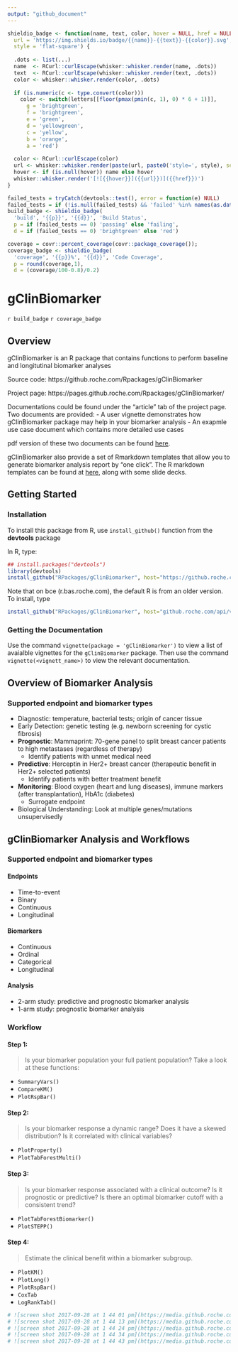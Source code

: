 ```yaml
---
output: "github_document"
---
```


```r
shieldio_badge <- function(name, text, color, hover = NULL, href = NULL, ..., 
  url = 'https://img.shields.io/badge/{{name}}-{{text}}-{{color}}.svg',
  style = 'flat-square') {
  
  .dots <- list(...)
  name  <- RCurl::curlEscape(whisker::whisker.render(name, .dots))
  text  <- RCurl::curlEscape(whisker::whisker.render(text, .dots))
  color <- whisker::whisker.render(color, .dots)
  
  if (is.numeric(c <- type.convert(color)))
    color <- switch(letters[[floor(pmax(pmin(c, 1), 0) * 6 + 1)]],
      g = 'brightgreen',
      f = 'brightgreen',
      e = 'green',
      d = 'yellowgreen',
      c = 'yellow',
      b = 'orange',
      a = 'red')
  
  color <- RCurl::curlEscape(color)  
  url <- whisker::whisker.render(paste(url, paste0('style=', style), sep = '?'))
  hover <- if (is.null(hover)) name else hover
  whisker::whisker.render('[![{{hover}}]({{url}})]({{href}})')
}
```

```r
failed_tests = tryCatch(devtools::test(), error = function(e) NULL)
failed_tests = if (!is.null(failed_tests) && 'failed' %in% names(as.data.frame(failed_tests))) sum(failed_tests$failed) else 1
build_badge <- shieldio_badge(
  'build', '{{p}}', '{{d}}', 'Build Status', 
  p = if (failed_tests == 0) 'passing' else 'failing', 
  d = if (failed_tests == 0) 'brightgreen' else 'red')

coverage = covr::percent_coverage(covr::package_coverage()); 
coverage_badge <- shieldio_badge(
  'coverage', '{{p}}%', '{{d}}', 'Code Coverage', 
  p = round(coverage,1), 
  d = (coverage/100-0.8)/0.2)
```


# gClinBiomarker

`r build_badge` `r coverage_badge`

## Overview

gClinBiomarker is an R package that contains functions to perform baseline and longitutinal biomarker analyses 

Source code: https://github.roche.com/Rpackages/gClinBiomarker

Project page: https://pages.github.roche.com/Rpackages/gClinBiomarker/

Documentations could be found under the "article" tab of the project page. Two documents are provided:
- A user vignette demonstrates how gClinBiomarker package may help in your biomarker analysis
- An exapmle use case document which contains more detailed use cases

pdf version of these two documents can be found [here](https://github.roche.com/Rpackages/gClinBiomarker/tree/master/inst/doc).

gClinBiomarker also provide a set of Rmarkdown templates that allow you to generate biomarker analysis report by "one click". The R markdown templates can be found at [here](https://github.roche.com/lengn/gClinbiomarker_documents), along with some slide decks.

## Getting Started

### Installation

To install this package from R, use `install_github()` function from the **devtools** package

In R, type:

```r
## install.packages("devtools")
library(devtools)
install_github("RPackages/gClinBiomarker", host="https://github.roche.com/api/v3")
```

Note that on bce (r.bas.roche.com), the default R is from an older version. To install, type

```r
install_github("RPackages/gClinBiomarker", host="github.roche.com/api/v3")
```

### Getting the Documentation

Use the command `vignette(package = 'gClinBiomarker')` to view a list of
avaialble vignettes for the `gClinBiomarker` package. Then use the command
`vignette(<vignett_name>)` to view the relevant documentation.

## Overview of Biomarker Analysis

### Supported endpoint and biomarker types

* Diagnostic: temperature, bacterial tests; origin of cancer tissue
* Early Detection: genetic testing (e.g. newborn screening for cystic fibrosis)
* **Prognostic**: Mammaprint: 70-gene panel to split breast cancer patients to high metastases (regardless of therapy)
  * Identify patients with unmet medical need
* **Predictive**: Herceptin in Her2+ breast cancer (therapeutic benefit in Her2+ selected patients)
  * Identify patients with better treatment benefit
* **Monitoring**: Blood oxygen (heart and lung diseases), immune markers (after transplantation), HbA1c (diabetes)
  * Surrogate endpoint
* Biological Understanding: Look at multiple genes/mutations unsupervisedly

## gClinBiomarker Analysis and Workflows

### Supported endpoint and biomarker types

#### Endpoints

* Time-to-event
* Binary
* Continuous
* Longitudinal
 
#### Biomarkers 

* Continuous
* Ordinal
* Categorical
* Longitudinal

#### Analysis

* 2-arm study: predictive and prognostic biomarker analysis
* 1-arm study: prognostic biomarker analysis
 
### Workflow

#### Step 1:
> Is your biomarker population your full patient population?
Take a look at these functions:

* `SummaryVars()`
* `CompareKM()`
* `PlotRspBar()`

#### Step 2:
> Is your biomarker response a dynamic range?
> Does it have a skewed distribution?
> Is it correlated with clinical variables?

* `PlotProperty()`
* `PlotTabForestMulti()`

#### Step 3:
> Is your biomarker response associated with a clinical outcome?
> Is it prognostic or predictive?
> Is there an optimal biomarker cutoff with a consistent trend?

* `PlotTabForestBiomarker()`
* `PlotSTEPP()`

#### Step 4:
> Estimate the clinical benefit within a biomarker subgroup.

* `PlotKM()`
* `PlotLong()`
* `PlotRspBar()`
* `CoxTab`
* `LogRankTab()`


```r
# ![screen shot 2017-09-28 at 1 44 01 pm](https://media.github.roche.com/user/48/files/431d398a-a453-11e7-8801-1c6915156185)
# ![screen shot 2017-09-28 at 1 44 13 pm](https://media.github.roche.com/user/48/files/47cad168-a453-11e7-85f7-deee2f7604ab)
# ![screen shot 2017-09-28 at 1 44 24 pm](https://media.github.roche.com/user/48/files/4ad58466-a453-11e7-80be-9af0c23fcedd)
# ![screen shot 2017-09-28 at 1 44 34 pm](https://media.github.roche.com/user/48/files/507dd1a2-a453-11e7-8216-442f15bd500a)
# ![screen shot 2017-09-28 at 1 44 43 pm](https://media.github.roche.com/user/48/files/53ab85e0-a453-11e7-825d-718f28d1fca3)
```
